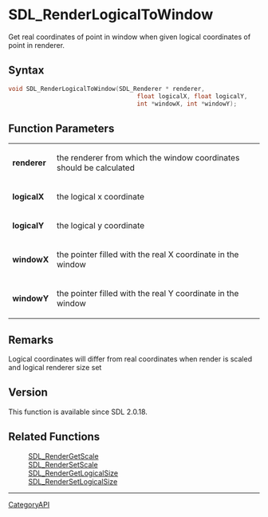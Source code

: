 = SDL_RenderLogicalToWindow =

Get real coordinates of point in window when given logical coordinates of point in renderer.

== Syntax ==

<syntaxhighlight lang='c'>
void SDL_RenderLogicalToWindow(SDL_Renderer * renderer, 
                                    float logicalX, float logicalY,
                                    int *windowX, int *windowY);
</syntaxhighlight>

== Function Parameters ==

{|
|'''renderer'''
|the renderer from which the window coordinates should be calculated
|-
|'''logicalX'''
|the logical x coordinate
|-
|'''logicalY'''
|the logical y coordinate
|-
|'''windowX'''
|the pointer filled with the real X coordinate in the window
|-
|'''windowY'''
|the pointer filled with the real Y coordinate in the window
|}

== Remarks ==

Logical coordinates will differ from real coordinates when render is scaled
and logical renderer size set

== Version ==

This function is available since SDL 2.0.18.

== Related Functions ==

:[[SDL_RenderGetScale]]
:[[SDL_RenderSetScale]]
:[[SDL_RenderGetLogicalSize]]
:[[SDL_RenderSetLogicalSize]]

----
[[CategoryAPI]]


